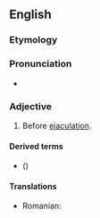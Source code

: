 ==English==

===Etymology===
{{prefix|en|pre|ejaculatory}}

===Pronunciation===
* {{IPA|en|/pɹiʔɪ.ˈdʒæ.kjə.lə.ˌtɔɹ.i/}}

===Adjective===
{{en-adj|-}}

# Before [[ejaculation]].

====Derived terms====
* {{l|en|pre-ejaculatory fluid}} ({{l|en|pre-ejaculate}})

====Translations====
{{trans-top|before ejaculation}}
* Romanian: {{t|ro|preejaculator}}
{{trans-mid}}
{{trans-bottom}}